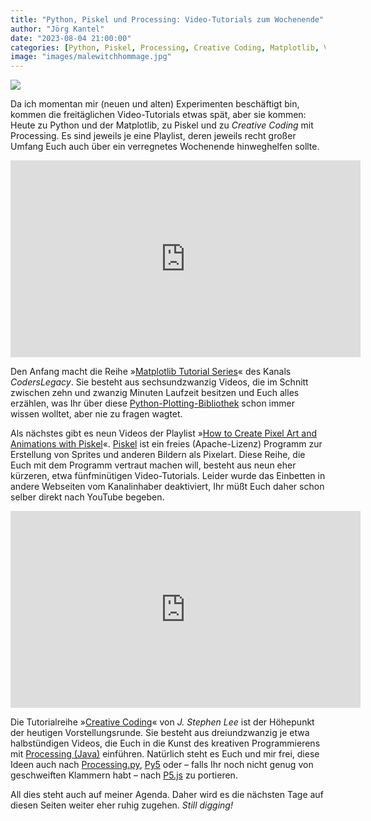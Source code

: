 ```yaml
---
title: "Python, Piskel und Processing: Video-Tutorials zum Wochenende"
author: "Jörg Kantel"
date: "2023-08-04 21:00:00"
categories: [Python, Piskel, Processing, Creative Coding, Matplotlib, Visualisierung]
image: "images/malewitchhommage.jpg"
---
```


[![](images/malewitchhommage-b.jpg)](https://www.flickr.com/photos/schockwellenreiter/52645318348/)

Da ich momentan mir (neuen und alten) Experimenten beschäftigt bin, kommen die freitäglichen Video-Tutorials etwas spät, aber sie kommen: Heute zu Python und der Matplotlib, zu Piskel und zu *Creative Coding* mit Processing. Es sind jeweils je eine Playlist, deren jeweils recht großer Umfang Euch auch über ein verregnetes Wochenende hinweghelfen sollte.

<iframe width="560" height="315" src="https://www.youtube.com/embed/EPMJLbyol4I" title="YouTube video player" frameborder="0" allow="accelerometer; autoplay; clipboard-write; encrypted-media; gyroscope; picture-in-picture; web-share" allowfullscreen></iframe>

Den Anfang macht die Reihe »[Matplotlib Tutorial Series](https://www.youtube.com/playlist?list=PLHwXkLexR9MAoKqIgUV9C6whwgCxlzP_M)« des Kanals *CodersLegacy*. Sie besteht aus sechsundzwanzig Videos, die im Schnitt zwischen zehn und zwanzig Minuten Laufzeit besitzen und Euch alles erzählen, was Ihr über diese [Python-Plotting-Bibliothek](http://cognitiones.kantel-chaos-team.de/programmierung/python/matplotlib.html) schon immer wissen wolltet, aber nie zu fragen wagtet.

Als nächstes gibt es neun Videos der Playlist »[How to Create Pixel Art and Animations with Piskel](https://www.youtube.com/playlist?list=PLO3K3VFvlU6Akj3W29_nMLZFnwNOVbAzI)«. [Piskel](http://cognitiones.kantel-chaos-team.de/multimedia/computergraphik/pixelart/piskel.html) ist ein freies (Apache-Lizenz) Programm zur Erstellung von Sprites und anderen Bildern als Pixelart. Diese Reihe, die Euch mit dem Programm vertraut machen will, besteht aus neun eher kürzeren, etwa fünfminütigen Video-Tutorials. Leider wurde das Einbetten in andere Webseiten vom Kanalinhaber deaktiviert, Ihr müßt Euch daher schon selber direkt nach YouTube begeben.

<iframe width="560" height="315" src="https://www.youtube.com/embed/aGwGHqFgyrI" title="YouTube video player" frameborder="0" allow="accelerometer; autoplay; clipboard-write; encrypted-media; gyroscope; picture-in-picture; web-share" allowfullscreen></iframe>

Die Tutorialreihe »[Creative Coding](https://www.youtube.com/playlist?list=PLdIPAhekdquIUTfSuFQY8HVTcuMtQe897)« von *J. Stephen Lee* ist der Höhepunkt der heutigen Vorstellungsrunde. Sie besteht aus dreiundzwanzig je etwa halbstündigen Videos, die Euch in die Kunst des kreativen Programmierens mit [Processing (Java)](http://cognitiones.kantel-chaos-team.de/programmierung/creativecoding/processing/processing.html) einführen. Natürlich steht es Euch und mir frei, diese Ideen auch nach [Processing.py](http://cognitiones.kantel-chaos-team.de/programmierung/creativecoding/processing/processingpy.html), [Py5](http://cognitiones.kantel-chaos-team.de/programmierung/creativecoding/processing/py5.html) oder -- falls Ihr noch nicht genug von geschweiften Klammern habt -- nach [P5.js](http://cognitiones.kantel-chaos-team.de/programmierung/creativecoding/processing/p5js.html) zu portieren.

All dies steht auch auf meiner Agenda. Daher wird es die nächsten Tage auf diesen Seiten weiter eher ruhig zugehen. *Still digging!*